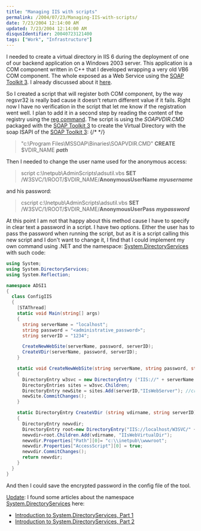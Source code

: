 ```yaml
---
title: "Managing IIS with scripts"
permalink: /2004/07/23/Managing-IIS-with-scripts/
date: 7/23/2004 12:14:00 AM
updated: 7/23/2004 12:14:00 AM
disqusIdentifier: 20040723121400
tags: ["Work", "Infrastructure"]
---
```

I needed to create a virtual directory in IIS 6 during the deployment of one of our backend application on a Windows 2003 server. This application is a COM component written in C++ that I developed wrapping a very old VB6 COM component. The whole exposed as a Web Service using the [SOAP Toolkit 3](http://www.microsoft.com/downloads/details.aspx?FamilyId=C943C0DD-CEEC-4088-9753-86F052EC8450&displaylang=en). I already discussed about it [here](http://weblogs.asp.net/lkempe/archive/2003/11/06/36233.aspx).

So I created a script that will register both COM component, by the way regsvr32 is really bad cause it doesn't return different value if it fails. Right now I have no verification in the script that let me know if the registration went well. I plan to add it in a second step by reading the content of the registry using the [reg command](http://www.microsoft.com/resources/documentation/windows/xp/all/proddocs/en-us/reg.mspx). The script is using the <em>SOAPVDIR.CMD</em> packaged with the [SOAP Toolkit 3](http://www.microsoft.com/downloads/details.aspx?FamilyId=C943C0DD-CEEC-4088-9753-86F052EC8450&displaylang=en) to create the Virtual Directory with the soap ISAPI of the [SOAP Toolkit 3](http://www.microsoft.com/downloads/details.aspx?FamilyId=C943C0DD-CEEC-4088-9753-86F052EC8450&displaylang=en):
{/* <!-- more --> */}

> "c:\Program Files\MSSOAP\Binaries\SOAPVDIR.CMD" <strong>CREATE</strong> $VDIR_NAME <em><strong>path</strong></em>

Then I needed to change the user name used for the anonymous access:

> script c:\Inetpub\AdminScripts\adsutil.vbs <strong>SET</strong> /W3SVC/1/ROOT/$VDIR_NAME/<strong>AnonymousUserName</strong> <em><strong>myusername</strong></em>

and his password:

>cscript c:\Inetpub\AdminScripts\adsutil.vbs <strong>SET</strong> /W3SVC/1/ROOT/$VDIR_NAME/<strong>AnonymousUserPass</strong> <em><strong>mypassword</strong></em>

At this point I am not that happy about this method cause I have to specify in clear text a password in a script. I have two options. Either the user has to pass the password when running the script, but as it is a script calling this new script and I don't want to change it, I find that I could implement my own command using .NET and the namespace: [System.DirectoryServices](http://msdn.microsoft.com/library/default.asp?url=/library/en-us/iissdk/iis/using_system_directoryservices_to_configure_iis.asp) with such code:

```csharp
using System;
using System.DirectoryServices;
using System.Reflection;

namespace ADSI1
{
  class ConfigIIS
  {
    [STAThread]
    static void Main(string[] args)
    {
      string serverName = "localhost";
      string password = "<administrative_password>";
      string serverID = "1234";

      CreateNewWebSite(serverName, password, serverID);
      CreateVDir(serverName, password, serverID);
    }

    static void CreateNewWebSite(string serverName, string password, string serverID)
    {
      DirectoryEntry w3svc = new DirectoryEntry ("IIS://" + serverName + "/w3svc",serverName + "\\administrator", password,AuthenticationTypes.Secure);
      DirectoryEntries sites = w3svc.Children;
      DirectoryEntry newSite = sites.Add(serverID,"IIsWebServer"); //create a new site
      newSite.CommitChanges();
    }

    static DirectoryEntry CreateVDir (string vdirname, string serverID)
    {
      DirectoryEntry newvdir;
      DirectoryEntry root=new DirectoryEntry("IIS://localhost/W3SVC/" + serverID + "/Root");
      newvdir=root.Children.Add(vdirname, "IIsWebVirtualDir");
      newvdir.Properties["Path"][0]= "c:\\inetpub\\wwwroot";
      newvdir.Properties["AccessScript"][0] = true;
      newvdir.CommitChanges();
      return newvdir;
    }
  }
}
```

And then I could save the encrypted password in the config file of the tool.

<u>Update</u>: I found some articles about the namespace [System.DirectoryServices](http://msdn.microsoft.com/library/default.asp?url=/library/en-us/iissdk/iis/using_system_directoryservices_to_configure_iis.asp) here:

* [Introduction to System.DirectoryServices, Part 1](http://www.ondotnet.com/lpt/a/4026)
* [Introduction to System.DirectoryServices, Part 2](http://www.ondotnet.com/lpt/a/4027)
